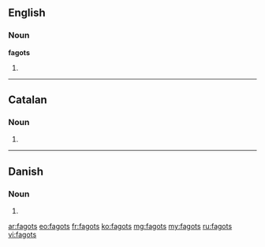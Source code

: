 ==English==

===Noun===
'''fagots'''

# {{plural of|[[fagot]]}}

----

==Catalan==

===Noun===
{{ca-noun-form|m|p}}

# {{plural of|fagot|lang=ca}}

----

==Danish==

===Noun===
{{infl|da|noun form|g=c}}

# {{form of|genitive singular indefinite|fagot|lang=da}}

[[ar:fagots]]
[[eo:fagots]]
[[fr:fagots]]
[[ko:fagots]]
[[mg:fagots]]
[[my:fagots]]
[[ru:fagots]]
[[vi:fagots]]
